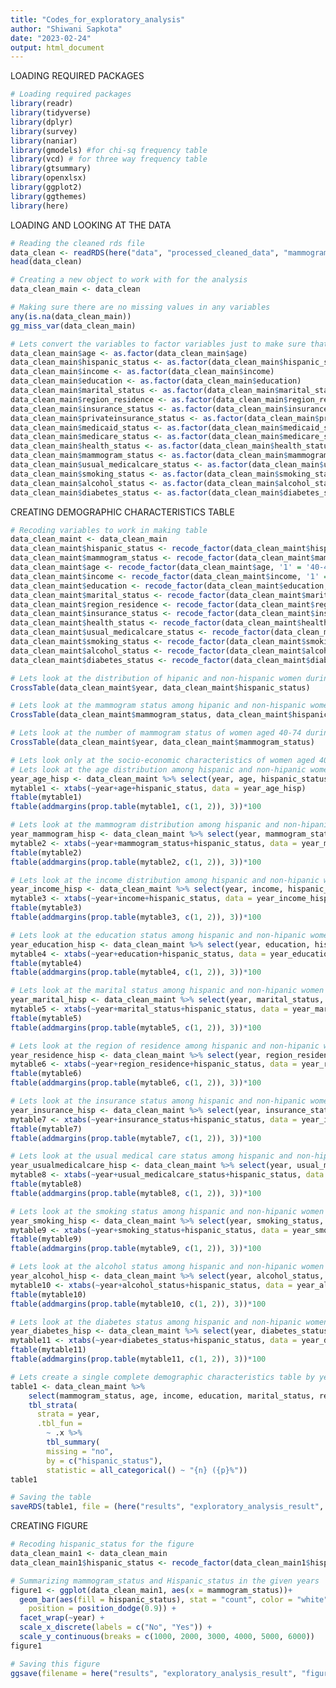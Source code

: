 ```yaml
---
title: "Codes_for_exploratory_analysis"
author: "Shiwani Sapkota"
date: "2023-02-24"
output: html_document
---
```


LOADING REQUIRED PACKAGES

```r
# Loading required packages
library(readr)
library(tidyverse)
library(dplyr)
library(survey)
library(naniar)
library(gmodels) #for chi-sq frequency table
library(vcd) # for three way frequency table
library(gtsummary)
library(openxlsx)
library(ggplot2)
library(ggthemes)
library(here)
```

LOADING AND LOOKING AT THE DATA

```r
# Reading the cleaned rds file
data_clean <- readRDS(here("data", "processed_cleaned_data", "mammogram_ses_clean.rds"))
head(data_clean)

# Creating a new object to work with for the analysis
data_clean_main <- data_clean

# Making sure there are no missing values in any variables
any(is.na(data_clean_main))
gg_miss_var(data_clean_main)

# Lets convert the variables to factor variables just to make sure that they are not treated as continuous variables in our analysis
data_clean_main$age <- as.factor(data_clean_main$age)
data_clean_main$hispanic_status <- as.factor(data_clean_main$hispanic_status)
data_clean_main$income <- as.factor(data_clean_main$income)
data_clean_main$education <- as.factor(data_clean_main$education)
data_clean_main$marital_status <- as.factor(data_clean_main$marital_status)
data_clean_main$region_residence <- as.factor(data_clean_main$region_residence)
data_clean_main$insurance_status <- as.factor(data_clean_main$insurance_status)
data_clean_main$privateinsurance_status <- as.factor(data_clean_main$privateinsurance_status)
data_clean_main$medicaid_status <- as.factor(data_clean_main$medicaid_status)
data_clean_main$medicare_status <- as.factor(data_clean_main$medicare_status)
data_clean_main$health_status <- as.factor(data_clean_main$health_status)
data_clean_main$mammogram_status <- as.factor(data_clean_main$mammogram_status)
data_clean_main$usual_medicalcare_status <- as.factor(data_clean_main$usual_medicalcare_status)
data_clean_main$smoking_status <- as.factor(data_clean_main$smoking_status)
data_clean_main$alcohol_status <- as.factor(data_clean_main$alcohol_status)
data_clean_main$diabetes_status <- as.factor(data_clean_main$diabetes_status)
```

CREATING DEMOGRAPHIC CHARACTERISTICS TABLE

```r
# Recoding variables to work in making table
data_clean_maint <- data_clean_main
data_clean_maint$hispanic_status <- recode_factor(data_clean_maint$hispanic_status, '1' = 'NH', '2' = 'H')
data_clean_maint$mammogram_status <- recode_factor(data_clean_maint$mammogram_status, '0' = 'No', '1' = 'Yes')
data_clean_maint$age <- recode_factor(data_clean_maint$age, '1' = '40-44 years', '2' = '45-49 years', '3' = '50-54 years', '4' = '55-59 years', '5' = '60-64 years', '6' = '65-69 years', '7' = '70-74 years')
data_clean_maint$income <- recode_factor(data_clean_maint$income, '1' = 'At or above poverty threshold', '2' = 'Below poverty threshold')
data_clean_maint$education <- recode_factor(data_clean_maint$education, '1' = 'Never attended/kindergarten only', '2' = 'Less than high school', '3' = 'High school', '4' = 'Some college or Associate degree', '5' = 'Bachelor degree and higher')
data_clean_maint$marital_status <- recode_factor(data_clean_maint$marital_status, '0' = 'Never married', '1' = 'Married', '2' = 'Single (separated/widowed/divorced)', '3' = 'Living with partner')
data_clean_maint$region_residence <- recode_factor(data_clean_maint$region_residence, '1' = 'Northeast', '2' = 'North Central/Midwest', '3' = 'South', '4' = 'West')
data_clean_maint$insurance_status <- recode_factor(data_clean_maint$insurance_status, '0' = 'No Coverage', '1' = 'Coverage')
data_clean_maint$health_status <- recode_factor(data_clean_maint$health_status, '1' = 'Excellent/very good/good', '2' = 'Fair/poor')
data_clean_maint$usual_medicalcare_status <- recode_factor(data_clean_maint$usual_medicalcare_status, '0' = 'No place', '1' = 'Usual place')
data_clean_maint$smoking_status <- recode_factor(data_clean_maint$smoking_status, '0' = 'Never', '1' = 'Current', '2' = 'Former')
data_clean_maint$alcohol_status <- recode_factor(data_clean_maint$alcohol_status, '0' = 'Never', '1' = 'Current', '2' = 'Former')
data_clean_maint$diabetes_status <- recode_factor(data_clean_maint$diabetes_status, '0' = 'No', '1' = 'Yes')

# Lets look at the distribution of hipanic and non-hispanic women during the given years
CrossTable(data_clean_maint$year, data_clean_maint$hispanic_status)

# Lets look at the mammogram status among hipanic and non-hispanic women during the given years
CrossTable(data_clean_maint$mammogram_status, data_clean_maint$hispanic_status)

# Lets look at the number of mammogram status of women aged 40-74 during the years
CrossTable(data_clean_maint$year, data_clean_maint$mammogram_status)

# Lets look only at the socio-economic characteristics of women aged 40-64 by hispanic race status for different years
# Lets look at the age distribution among hispanic and non-hipanic women during the given years
year_age_hisp <- data_clean_maint %>% select(year, age, hispanic_status)
mytable1 <- xtabs(~year+age+hispanic_status, data = year_age_hisp)
ftable(mytable1)
ftable(addmargins(prop.table(mytable1, c(1, 2)), 3))*100

# Lets look at the mammogram distribution among hispanic and non-hipanic women during the given years
year_mammogram_hisp <- data_clean_maint %>% select(year, mammogram_status, hispanic_status)
mytable2 <- xtabs(~year+mammogram_status+hispanic_status, data = year_mammogram_hisp)
ftable(mytable2)
ftable(addmargins(prop.table(mytable2, c(1, 2)), 3))*100

# Lets look at the income distribution among hispanic and non-hipanic women during the given years
year_income_hisp <- data_clean_maint %>% select(year, income, hispanic_status)
mytable3 <- xtabs(~year+income+hispanic_status, data = year_income_hisp)
ftable(mytable3)
ftable(addmargins(prop.table(mytable3, c(1, 2)), 3))*100

# Lets look at the education status among hispanic and non-hipanic women during the given years
year_education_hisp <- data_clean_maint %>% select(year, education, hispanic_status)
mytable4 <- xtabs(~year+education+hispanic_status, data = year_education_hisp)
ftable(mytable4)
ftable(addmargins(prop.table(mytable4, c(1, 2)), 3))*100

# Lets look at the marital status among hispanic and non-hipanic women during the given years
year_marital_hisp <- data_clean_maint %>% select(year, marital_status, hispanic_status)
mytable5 <- xtabs(~year+marital_status+hispanic_status, data = year_marital_hisp)
ftable(mytable5)
ftable(addmargins(prop.table(mytable5, c(1, 2)), 3))*100

# Lets look at the region of residence among hispanic and non-hipanic women during the given years
year_residence_hisp <- data_clean_maint %>% select(year, region_residence, hispanic_status)
mytable6 <- xtabs(~year+region_residence+hispanic_status, data = year_residence_hisp)
ftable(mytable6)
ftable(addmargins(prop.table(mytable6, c(1, 2)), 3))*100

# Lets look at the insurance status among hispanic and non-hipanic women during the given years
year_insurance_hisp <- data_clean_maint %>% select(year, insurance_status, hispanic_status)
mytable7 <- xtabs(~year+insurance_status+hispanic_status, data = year_insurance_hisp)
ftable(mytable7)
ftable(addmargins(prop.table(mytable7, c(1, 2)), 3))*100

# Lets look at the usual medical care status among hispanic and non-hipanic women during the given years
year_usualmedicalcare_hisp <- data_clean_maint %>% select(year, usual_medicalcare_status, hispanic_status)
mytable8 <- xtabs(~year+usual_medicalcare_status+hispanic_status, data = year_usualmedicalcare_hisp)
ftable(mytable8)
ftable(addmargins(prop.table(mytable8, c(1, 2)), 3))*100

# Lets look at the smoking status among hispanic and non-hipanic women during the given years
year_smoking_hisp <- data_clean_maint %>% select(year, smoking_status, hispanic_status)
mytable9 <- xtabs(~year+smoking_status+hispanic_status, data = year_smoking_hisp)
ftable(mytable9)
ftable(addmargins(prop.table(mytable9, c(1, 2)), 3))*100

# Lets look at the alcohol status among hispanic and non-hipanic women during the given years
year_alcohol_hisp <- data_clean_maint %>% select(year, alcohol_status, hispanic_status)
mytable10 <- xtabs(~year+alcohol_status+hispanic_status, data = year_alcohol_hisp)
ftable(mytable10)
ftable(addmargins(prop.table(mytable10, c(1, 2)), 3))*100

# Lets look at the diabetes status among hispanic and non-hipanic women during the given years
year_diabetes_hisp <- data_clean_maint %>% select(year, diabetes_status, hispanic_status)
mytable11 <- xtabs(~year+diabetes_status+hispanic_status, data = year_diabetes_hisp)
ftable(mytable11)
ftable(addmargins(prop.table(mytable11, c(1, 2)), 3))*100

# Lets create a single complete demographic characteristics table by year and hispanic_status of women
table1 <- data_clean_maint %>% 
    select(mammogram_status, age, income, education, marital_status, region_residence, insurance_status, health_status, usual_medicalcare_status, smoking_status, alcohol_status, diabetes_status, year, hispanic_status) %>%
    tbl_strata(
      strata = year,
      .tbl_fun = 
        ~ .x %>%
        tbl_summary(
        missing = "no",
        by = c("hispanic_status"),
        statistic = all_categorical() ~ "{n} ({p}%"))
table1

# Saving the table
saveRDS(table1, file = (here("results", "exploratory_analysis_result", "demographic_table1.rds")))
```

CREATING FIGURE

```r
# Recoding hispanic_status for the figure
data_clean_main1 <- data_clean_main
data_clean_main1$hispanic_status <- recode_factor(data_clean_main1$hispanic_status, '1' = 'Non-hispanic Female', '2' = 'Hispanic Female')

# Summarizing mammogram_status and Hispanic_status in the given years
figure1 <- ggplot(data_clean_main1, aes(x = mammogram_status))+
  geom_bar(aes(fill = hispanic_status), stat = "count", color = "white",
    position = position_dodge(0.9)) +
  facet_wrap(~year) +
  scale_x_discrete(labels = c("No", "Yes")) +
  scale_y_continuous(breaks = c(1000, 2000, 3000, 4000, 5000, 6000))
figure1

# Saving this figure
ggsave(filename = here("results", "exploratory_analysis_result", "figure1_mammogram_ses.png"), plot = figure1)
```

